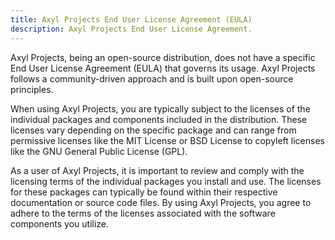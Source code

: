 ```yaml
---
title: Axyl Projects End User License Agreement (EULA)
description: Axyl Projects End User License Agreement.
---
```


Axyl Projects, being an open-source distribution, does not have a specific End User License Agreement (EULA) that governs its usage. Axyl Projects follows a community-driven approach and is built upon open-source principles.

When using Axyl Projects, you are typically subject to the licenses of the individual packages and components included in the distribution. These licenses vary depending on the specific package and can range from permissive licenses like the MIT License or BSD License to copyleft licenses like the GNU General Public License (GPL).

As a user of Axyl Projects, it is important to review and comply with the licensing terms of the individual packages you install and use. The licenses for these packages can typically be found within their respective documentation or source code files. By using Axyl Projects, you agree to adhere to the terms of the licenses associated with the software components you utilize.

<ImageComponent />
